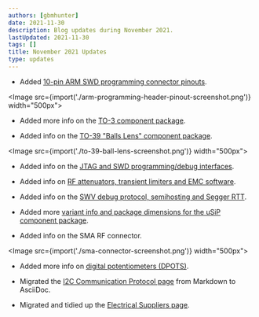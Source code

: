 ```yaml
---
authors: [gbmhunter]
date: 2021-11-30
description: Blog updates during November 2021.
lastUpdated: 2021-11-30
tags: []
title: November 2021 Updates
type: updates
---
```


* Added [10-pin ARM SWD programming connector pinouts](/programming/programming-microcontrollers-an-overview/).

<Image src={import('./arm-programming-header-pinout-screenshot.png')} width="500px"></Image>

* Added more info on the [TO-3 component package](/pcb-design/component-packages/to-3-component-package/).

* Added info on the [TO-39 "Balls Lens" component package](/pcb-design/component-packages/to-39-component-package/).

<Image src={import('./to-39-ball-lens-screenshot.png')} width="500px"></Image>

* Added info on the [JTAG and SWD programming/debug interfaces](/programming/programming-microcontrollers-an-overview/).

* Added info on [RF attenuators, transient limiters and EMC software](/electronics/compliance/electromagnetic-compatibility-emc/).

* Added info on the [SWV debug protocol, semihosting and Segger RTT](/programming/programming-microcontrollers-an-overview/).

* Added more [variant info and package dimensions for the uSiP component package](/pcb-design/component-packages/usip-component-package/).

* Added info on the SMA RF connector.

<Image src={import('./sma-connector-screenshot.png')} width="500px"></Image>

* Added more info on [digital potentiometers (DPOTS)](/electronics/components/digital-potentiometers-dpots/).

* Migrated the [I2C Communication Protocol page](/electronics/communication-protocols/i2c-communication-protocol/) from Markdown to AsciiDoc.

* Migrated and tidied up the [Electrical Suppliers page](/electronics/general/electrical-suppliers/).
